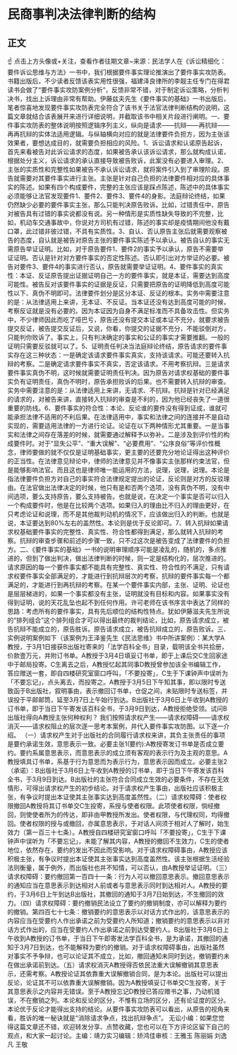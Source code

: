 # 民商事判决法律判断的结构
## 正文
☝ 点击上方头像或+关注，查看作者往期文章~来源：民法学人在《诉讼精细化：要件诉讼思维与方法》一书中，我们根据要件事实理论推演出了要件事实攻防表。书籍出版后，不少读者反馈该表实用性很强，福建泽良律所的李靓主任专门在得君读书会做了“要件事实攻防案例分析”，反馈非常不错，对于制定诉讼策略，分析判决书，找出上诉理由非常有帮助。伊藤兹夫先生《要件事实的基础》一书出版后，笔者惊喜地发现要件事实攻防表完全符合了该书关于法官法律判断结构的说明，这篇文章就结合该表展开来进行详细说明，并截取该书中相关片段进行阐明。一、要件事实攻防表的整体说明按照逻辑序列主义，纵向是请求——抗辩——再抗辩——再再抗辩的实体法适用逻辑。与纵轴横向对应的就是法律要件负担方，因为主张该效果者，要想达成目的，就需要负担相应的风险。1、诉讼请求和认诺原告起诉，首先来看被告对此诉讼请求的态度，如果被告承认该诉讼请求，那么就构成认诺，根据处分主义，诉讼请求的承认直接导致被告败诉，此案没有必要进入审理。2、主张的实质性和完整性如果被告不承认诉讼请求，就将案件引入到了审理阶段。原告就需要对其要件事实进行主张。主张是针对自己负担的法律要件相对应的具体事实的陈述。如果有四个构成要件，完整的主张应该是踩点陈述，陈述中的具体事实必须能够让法官发现要件1、要件2、要件3、要件4的身影。法庭辩论终结，如果仍然缺少必要的要件事实主张，那么只能判决原告败诉。比如，过错责任中，原告对被告具有过错的事实说都没有说。另一种情形是实质性缺失导致的不完整，比如，机动车交通事故中，你说对方司机有过错，陈述的事实却是疫情期间他没有戴口罩，此过错非彼过错，不具有实质性。3、自认、否认原告主张后就需要观察被告的态度，自认就是被告对原告主张的要件事实陈述予以承认。被告自认的事实无需原告举证证明。比如，对于原告要件1、要件2的事实予以承认，原告不需要举证证明。否认是针对对方要件事实的否定性陈述。否认即引出对方举证的必要。被告对要件3、要件4的事实进行否认，原告就需要举证证明。4、要件事实的真实性：本证、反证原告提出证据证明自己一方的要件事实，就是本证，需要达到高度可能性。被告反对该要件事实的证据是反证，只需要把原告的证明降低到高度可能性以下、真伪不明即可。法律要件划分是区分本证、反证的根本。实务中需要注意的是：从法律适用上来讲，无本证、不反证。当本证还没有达到高度可能的时候，考察反证就是没有必要的。因为本证因为自身不满足标准而不具备攻击性。但实务中，不少律师因此而吃了哑巴亏，原告还没有提交本证或本证不充分，就要求被告提交反证，被告提交反证后，又说，你看，你提交的证据不充分，不能驳倒对方，只能判你败诉了。事实上，只有判决确定的事实和公证的事实才需要推翻。一般的证明只需要反驳就可以了。5、证明责任判决当法庭辩论终结，原告请求的要件事实存在这三种状态：一是确定该请求要件事实真实，支持该请求。可能还要转入抗辩的考察。二是确定请求要件事实不真实，否定该请求。不用考察抗辩。三是请求要件事实真伪不明，这时候就需要证明责任判决。因为原告对请求权基础的要件事实负有证明责任，真伪不明时，原告承担败诉的后果。也不需要转入抗辩的审查。实务中需要注意的是：从法律适用上来讲，无请求、不抗辩。抗辩是针对已经满足的请求的，对被告来讲，直接转入抗辩的审查是不利的，因为他已经丧失了一道很重要的防线。6、要件事实的符合性：本论、反论谁的要件没有得到证成，谁就可能承担法律不适用的不利后果。在法律适用中，事实和法律之间的连接并不是自动实现的，需要适用法律的一方进行论证。论证在以下两种情形尤其重要。一是当事实和法律之间存在落差的时候，就需要通过解释予以弥补。二是涉及到评价性的构成要件时。对于“显失公平”、“重大误解”、“必要费用”、“公序良俗”等评价性概念，律师要做的就不仅仅是证明基础事实，更主要的还要充分地论证得出这种评价的正当性。在法律意见辩论中，律师的法律意见并不像事实主张那样约束法官，但是能够影响法官。而且这也是律师唯一能运用的方法，说理，说理，说理。本论是指法律要件负担方对自己的事实符合法律规定提出的论证，反论则是对方的反驳理由。在法官做出法律决定的时候，他只有是和否两个选项，没有真伪不明，没有中间选项，要么支持原告，要么支持被告。也就是说，在决定一个事实是否可以归入一个构成要件时，他是在比较两个选项。如果归入的理由比不归入的理由更好，在只考虑论证和说理，而不是其他裁判动机的情况下，应该做出归入的判断。也就是说，本证要达到80%左右的盖然性。本论则是优于反论即可。7、转入抗辩如果请求权基础要件事实的完整性、真实性、符合性都得到满足，那么就转入抗辩的考察。抗辩的审查步骤和前述的步骤一致，只不过这次是被告变成了法律要件的负担方。二、《要件事实的基础》一书的说明审理顺序可能是凌乱的，随机的，多点推进的，但到了做出判决，做出法律判断的时候，则一定是结构化的，层次推进的。请求原因的每一个要件事实都不能具有完整性、真实性、符合性的不满足，只有请求权要件事实全部满足的，才能进行到抗辩层次的考察，抗辩的要件事实每一个都满足的，才能进行到再抗辩的考察。在某一个要件事实内部，主张、证明、论证也是层层梯进的，如果一个事实都没有主张，证明就没有目标和内容。如果事实没有得到证明，说的天花乱坠也起不到任何作用。许可老师在该书序言中表达了同样的思路：考虑所有的要件事实，具有先后顺位的结构性特点。犹如伊藤滋夫先生所说的“排列组合”这个排列组合才可以得出最终的裁判结论，比如，原告请求成立，被告抗辩不能成立的，原告胜诉。原告请求成立，被告抗辩成立的，原告败诉。三、实例说明案例如下（该案例为王泽鉴先生《民法思维》书中所讲案例）：某大学A教授，于3月1日接获B出版社寄来的「法学百科全书」目录，载明该全书共拾册，价款壹万元，并附订书单。A教授于3月4日填妥订书单，即于上课后交C生回家途中于邮局投寄。C生离去之后，A教授忆起其同事D教授曾参加该全书编辑工作，答应赠送一套，即自四楼研究室窗口呼叫，「不要投寄」，C生于下课钟声中误听为「不要忘记」，点头离去，而投寄之。A教授于3月5日下午知其事，即以限时专送致函于B出版社，叙明事由，表示撤回订书单，仓促之间，未贴限时专送标签，并误投于平邮邮筒，延至3月7日上午始行到达。B出版社于3月6日上午收到A教授的订书单，即于当日下午寄发该百科全书，于3月9日到达，A教授拒绝受领。试问B出版社得向A教授主张何种权利？        我们按照请求权产生——请求权障碍——请求权消灭——请求权阻止的层次逐一思考本案例，并代入要件事实攻防图。以下逐一介绍。      （一）请求权产生对于出版社的合同履行请求权来讲，其负主张责任的事项是要约承诺生效，意思表示一致。必要主张1(要约):A教授寄发订书单是否成立要约。要约系属意思表示，而意思表示的成立须有客观的表示行为及主观的意思。A 教授填具订书单，系基于行为意思而为表示行为，意思表示因而成立。必要主张2（承诺）：B出版社于3月6日上午收到A教授的订书单，即于当日下午寄发该百科全书，于3月9日到达。B出版社的主张符合合同成立生效的必要条件，不存在无效情形，可得出请求权产生的初步结论。对于请求权产生事由，出版社应该积极主张，有争议时提出本证使其主张事实达到高度盖然性。（二）请求权障碍：使者权限撤回A教授将其订书单交C生投寄，系授与使者权限。此项使者权限，倘经撤回，则使使者所为的传达，即非由甲教授所发出。使者权限，与代理权同，均得撤回。使者权限的授与或撤回，亦属意思表示，于对话人间须于相对人了解时，始生效力（第一百三十七条）。A教授自四楼研究室窗口呼叫「不要投寄」，C生于下课钟声中误听为「不要忘记」，未能了解其内容，A教授的撤回不生效力，C生的使者地位，依然存在，要约的发出不因此而受影响。对于请求权障碍事由，A教授应该积极主张，有争议时提出本证使其主张事实达到高度盖然性。该主张根据生活经验法则衡量，属于例外，而出版社也并不知情，可以否认，由A教授举证证明。（三）请求权障碍：要约撤回第一百四十一条：行为人可以撤回意思表示。撤回意思表示的通知应当在意思表示到达相对人前或者与意思表示同时到达相对人。A教授的要约，于3月6日上午到达B出版社，其撤回的通知于3月7日始到达，不生撤回的效力。（四）请求权障碍：要约撤销民法设立了要约的撤销制度，亦可以解释为要约的撤销。第四百七十七条：撤销要约的意思表示以对话方式作出的，该意思表示的内容应当在受要约人作出承诺之前为受要约人所知道；撤销要约的意思表示以非对话方式作出的，应当在受要约人作出承诺之前到达受要约人。B出版社于3月6日上午收到A教授的订书单，于当日下午即寄发法学百科全书，是为承诺，其撤回的通知于3月7日到达，也不能解释为要约的撤销。对于请求权障碍事由，出版社虽然对事实不予争辩，也可以论证其不成立，比如，撤回通知未同时到达，撤销要约未在做出承诺前到达。（五）请求权消灭A教授得否依民法重大误解撤销其意思表示，还需考察。A教授论证其依靠重大误解撤销合同，是为本论。出版社可以提出反论，论证其不可以依靠重大误解撤销。因为A教授填妥订书单交C生投寄，关于其意思表示之内容并无错误。至于A教授忘记D教授已答应赠书之事，乃动机错误，不在撤销之列。本论和反论的区分，不惟有立场的区分，还有论证度的区分。本论优于反论才能得出支持的结论。从要件事实攻防表可以看出，从原告的视角来看，胜诉的唯一秘诀就是“消除请求争点，找出抗辩争点”。    无讼小编：如果您觉得这篇文章还不错，欢迎转发分享、点赞收藏，您也可以在下方评论区留下自己的观点，和大家一起讨论。主编：靖力实习编辑：矫鸿佳审核：王雅玉 陈丽娟 刘逸凡 王敬
